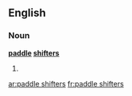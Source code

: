 ==English==

===Noun===
'''[[paddle]] [[shifter]]s'''

# {{plural of|[[paddle shifter]]}}

[[ar:paddle shifters]]
[[fr:paddle shifters]]